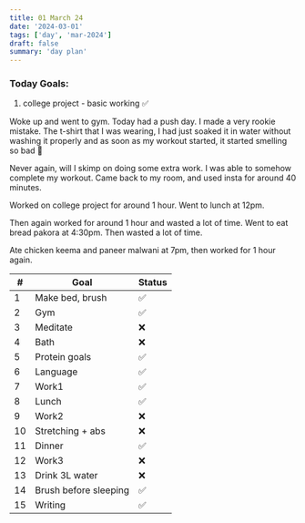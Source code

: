 ```yaml
---
title: 01 March 24
date: '2024-03-01'
tags: ['day', 'mar-2024']
draft: false
summary: 'day plan'
---
```


### Today Goals:

1. college project - basic working ✅

Woke up and went to gym. Today had a push day. I made a very rookie mistake. The t-shirt that I was wearing, I had just soaked it in water without
washing it properly and as soon as my workout started, it started smelling so bad 🫠

Never again, will I skimp on doing some extra work. I was able to somehow complete my workout.
Came back to my room, and used insta for around 40 minutes.

Worked on college project for around 1 hour.
Went to lunch at 12pm.

Then again worked for around 1 hour and wasted a lot of time.
Went to eat bread pakora at 4:30pm. Then wasted a lot of time.

Ate chicken keema and paneer malwani at 7pm, then worked for 1 hour again.

| #   | Goal                  | Status |
| --- | --------------------- | ------ |
| 1   | Make bed, brush       | ✅     |
| 2   | Gym                   | ✅     |
| 3   | Meditate              | ❌     |
| 4   | Bath                  | ❌     |
| 5   | Protein goals         | ✅     |
| 6   | Language              | ✅     |
| 7   | Work1                 | ✅     |
| 8   | Lunch                 | ✅     |
| 9   | Work2                 | ❌     |
| 10  | Stretching + abs      | ❌     |
| 11  | Dinner                | ✅     |
| 12  | Work3                 | ❌     |
| 13  | Drink 3L water        | ❌     |
| 14  | Brush before sleeping | ✅     |
| 15  | Writing               | ✅     |

